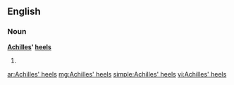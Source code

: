 ==English==

===Noun===
'''[[Achilles]]' [[heel]]s'''

# {{alternative plural of|[[Achilles' heel]]|[[Achilles heels]]}}

[[ar:Achilles' heels]]
[[mg:Achilles' heels]]
[[simple:Achilles' heels]]
[[vi:Achilles' heels]]